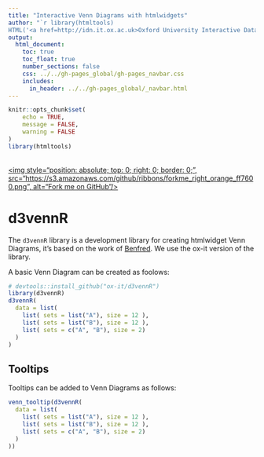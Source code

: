 ```yaml
---
title: "Interactive Venn Diagrams with htmlwidgets"
author: "`r library(htmltools)
HTML('<a href=http://idn.it.ox.ac.uk>Oxford University Interactive Data Network</a>')`"
output: 
  html_document:
    toc: true
    toc_float: true
    number_sections: false
    css: ../../gh-pages_global/gh-pages_navbar.css    
    includes:
      in_header: ../../gh-pages_global/_navbar.html
---
```



```r
knitr::opts_chunk$set(
	echo = TRUE,
	message = FALSE,
	warning = FALSE
)
library(htmltools)
```

<a href="https://github.com/ox-it/OxfordIDN_htmlwidgets/tree/gh-pages/charts/BarCharts" target="blank">  
<img style="position: absolute; top: 0; right: 0; border: 0;",
             src="https://s3.amazonaws.com/github/ribbons/forkme_right_orange_ff7600.png",
             alt="Fork me on GitHub"/>
</a>

# d3vennR

The `d3vennR` library is a development library for creating htmlwidget Venn Diagrams, it's based on the work of [Benfred](https://github.com/benfred). We use the ox-it version of the library.

A basic Venn Diagram can be created as foolows:

```r
# devtools::install_github("ox-it/d3vennR")
library(d3vennR)
d3vennR(
  data = list(
    list( sets = list("A"), size = 12 ),
    list( sets = list("B"), size = 12 ), 
    list( sets = c("A", "B"), size = 2)
  )
)
```

## Tooltips

Tooltips can be added to Venn Diagrams as follows:

```r
venn_tooltip(d3vennR(
  data = list(
    list( sets = list("A"), size = 12 ),
    list( sets = list("B"), size = 12 ), 
    list( sets = c("A", "B"), size = 2)
  )
))
```






